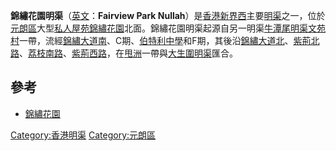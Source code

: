 {{Notability unreferenced|time=2019-12-25T15:10:00+00:00 }}

'''錦繡花園明渠'''（[[英文|英文]]：'''Fairview Park Nullah'''）是[[香港|香港]][[新界西|新界西]]主要[[明渠|明渠]]之一，位於[[元朗區|元朗區]]大型[[私人屋苑|私人屋苑]][[錦繡花園|錦繡花園]]北面。錦繡花園明渠起源自另一明渠[[牛潭尾明渠|牛潭尾明渠]][[文苑村|文苑村]]一帶，流經[[錦繡大道南|錦繡大道南]]、C期、[[伯特利中學|伯特利中學]]和F期，其後沿[[錦繡大道北|錦繡大道北]]、[[紫荊北路|紫荊北路]]、[[荔枝南路|荔枝南路]]、[[紫荊西路|紫荊西路]]，在[[甩洲|甩洲]]一帶與[[大生圍明渠|大生圍明渠]]匯合。

==參考==
*[[錦繡花園|錦繡花園]]

{{HK-geo-stub}}
{{香港明渠}}

[[Category:香港明渠|Category:香港明渠]]
[[Category:元朗區|Category:元朗區]]
